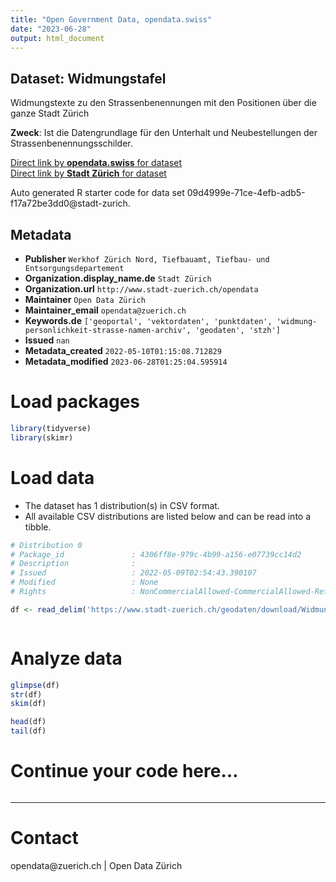 ```yaml
---
title: "Open Government Data, opendata.swiss"
date: "2023-06-28"
output: html_document
---
```


## Dataset: Widmungstafel

Widmungstexte zu den Strassenbenennungen mit den Positionen über die ganze Stadt Zürich

**Zweck**: Ist die Datengrundlage für den Unterhalt und Neubestellungen der Strassenbenennungsschilder. 

[Direct link by **opendata.swiss** for dataset](https://opendata.swiss/de/dataset/widmungstafel)<br>
[Direct link by **Stadt Zürich** for dataset](https://data.stadt-zuerich.ch/dataset/geo_widmungstafel)

Auto generated R starter code for data set 09d4999e-71ce-4efb-adb5-f17a72be3dd0@stadt-zurich.

## Metadata

- **Publisher** `Werkhof Zürich Nord, Tiefbauamt, Tiefbau- und Entsorgungsdepartement`
- **Organization.display_name.de** `Stadt Zürich`
- **Organization.url** `http://www.stadt-zuerich.ch/opendata`
- **Maintainer** `Open Data Zürich`
- **Maintainer_email** `opendata@zuerich.ch`
- **Keywords.de** `['geoportal', 'vektordaten', 'punktdaten', 'widmung-personlichkeit-strasse-namen-archiv', 'geodaten', 'stzh']`
- **Issued** `nan`
- **Metadata_created** `2022-05-10T01:15:08.712829`
- **Metadata_modified** `2023-06-28T01:25:04.595914`


# Load packages

```r

library(tidyverse)
library(skimr)

```

# Load data

-   The dataset has 1 distribution(s) in CSV format.
-   All available CSV distributions are listed below and can be read into a tibble.

```r

# Distribution 0
# Package_id               : 4306ff8e-979c-4b99-a156-e07739cc14d2
# Description              : 
# Issued                   : 2022-05-09T02:54:43.390107
# Modified                 : None
# Rights                   : NonCommercialAllowed-CommercialAllowed-ReferenceNotRequired

df <- read_delim('https://www.stadt-zuerich.ch/geodaten/download/Widmungstafel?format=10008')



```

# Analyze data

```r

glimpse(df)
str(df)
skim(df)

head(df)
tail(df)

```

# Continue your code here...

```r

```

------------------------------------------------------------------------

# Contact

opendata@zuerich.ch | Open Data Zürich
